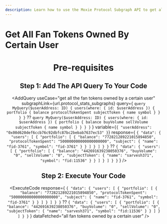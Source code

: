```yaml
---
description: Learn how to use the Moxie Protocol Subgraph API to get all fan tokens owned by a certain user.
---
```



# Get All Fan Tokens Owned By Certain User

<Header
  useCase="get all the fan tokens owned by a certain user"
  apiName="Moxie Protocol Subgraph"
/>

# Pre-requisites

<Prerequisites apiName="Moxie Protocol Subgraph" />

## Step 1: Add The API Query To Your Code

<AddQuery
  useCase="get all the fan tokens owned by a certain user"
  subgraphLink={url.protocol_stats_subgraphs}
  query={
    `query MyQuery($userAddress: ID) {
  users(where: { id: $userAddress }) {
    portfolio {
      balance
      protocolTokenSpent
      subjectToken {
        name
        symbol
      }
    }
  }
}` ??
    `query MyQuery($userAddress: ID) {
  users(where: { id: $userAddress }) {
    portfolio {
      balance
      buyVolume
      sellVolume
      subjectToken {
        name
        symbol
      }
    }
  }
}`
  }
  variable={`{
  "userAddress": "0x00d620def6ccb76c92dbfc87bc2bebab7637ec53"
}`}
  response={
    `{
  "data": {
    "users": [
      {
        "portfolio": [
          {
            "balance": "772821289221015894850",
            "protocolTokenSpent": "500000000000000000000",
            "subject": {
              "name": "fid-3761",
              "symbol": "fid-3761"
            }
          }
        ]
      }
    ]
  }
}` ??
    `{
  "data": {
    "users": [
      {
        "portfolio": [
          {
            "balance": "442691639238050376",
            "buyVolume": "0",
            "sellVolume": "0",
            "subjectToken": {
              "name": "sarvesh371",
              "symbol": "fid:11536"
            }
          }
        ]
      }
    ]
  }
}`
  }
/>

## Step 2: Execute Your Code

<ExecuteCode
  response={
    `{
  "data": {
    "users": [
      {
        "portfolio": [
          {
            "balance": "772821289221015894850",
            "protocolTokenSpent": "500000000000000000000",
            "subject": {
              "name": "fid-3761",
              "symbol": "fid-3761"
            }
          }
        ]
      }
    ]
  }
}` ??
    `{
  "data": {
    "users": [
      {
        "portfolio": [
          {
            "balance": "442691639238050376",
            "buyVolume": "0",
            "sellVolume": "0",
            "subjectToken": {
              "name": "sarvesh371",
              "symbol": "fid:11536"
            }
          }
        ]
      }
    ]
  }
}`
  }
  dataFetched="all fan tokens owned by a certain user"
/>

<DeveloperSupport />
